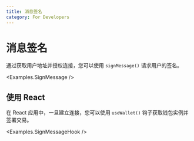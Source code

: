 ```yaml
---
title: 消息签名
category: For Developers
---
```


# 消息签名

通过获取用户地址并授权连接，您可以使用 `signMessage()` 请求用户的签名。

<CodeImport
  file="../../examples/signMessage/SignMessage.tsx"
  commentBlock="signMessage"
/>
<Examples.SignMessage />

## 使用 React

在 React 应用中，一旦建立连接，您可以使用 `useWallet()` 钩子获取钱包实例并签署交易。

<CodeImport
  file="../../examples/signMessage/hooks/SignMessageHook.tsx"
  commentBlock="signMessage"
/>
<Examples.SignMessageHook />
